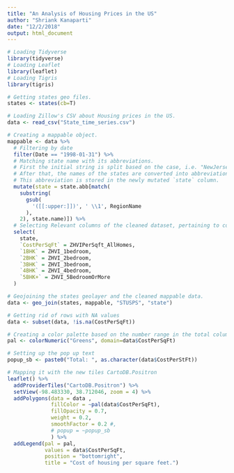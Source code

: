```yaml
---
title: "An Analysis of Housing Prices in the US"
author: "Shriank Kanaparti"
date: "12/2/2018"
output: html_document
---
```


```r
# Loading Tidyverse
library(tidyverse)
# Loading Leaflet
library(leaflet)
# Loading Tigris
library(tigris)

# Getting states geo files.
states <- states(cb=T)

# Loading Zillow's CSV about Housing prices in the US.
data <- read_csv("State_time_series.csv")
```

```r
# Creating a mappable object.
mappable <- data %>%
  # Filtering by date
  filter(Date == "1998-01-31") %>% 
  # Matching state name with its abbreviations.
  # First the initial string is split based on the case, i.e. "NewJersey" -> "New Jersey"
  # After that, the names of the states are converted into abbreviations, i.e. "New Jersey" -> "NJ"
  # This abbreviation is stored in the newly mutated `state` column.
  mutate(state = state.abb[match(
    substring(
      gsub(
        '([[:upper:]])', ' \\1', RegionName
      ), 
    2), state.name)]) %>% 
  # Selecting Relevant columns of the cleaned dataset, pertaining to cost of houses.
  select(
    state,
    `CostPerSqFt` = ZHVIPerSqft_AllHomes,
    `1BHK` = ZHVI_1bedroom, 
    `2BHK` = ZHVI_2bedroom,
    `3BHK` = ZHVI_3bedroom, 
    `4BHK` = ZHVI_4bedroom, 
    `5BHK+` = ZHVI_5BedroomOrMore
  )

# Geojoining the states geolayer and the cleaned mappable data.
data <- geo_join(states, mappable, "STUSPS", "state")

# Getting rid of rows with NA values
data <- subset(data, !is.na(CostPerSqFt))

# Creating a color palette based on the number range in the total column
pal <- colorNumeric("Greens", domain=data$CostPerSqFt)

# Setting up the pop up text
popup_sb <- paste0("Total: ", as.character(data$CostPerStFt))

# Mapping it with the new tiles CartoDB.Positron
leaflet() %>%
  addProviderTiles("CartoDB.Positron") %>%
  setView(-98.483330, 38.712046, zoom = 4) %>% 
  addPolygons(data = data , 
              fillColor = ~pal(data$CostPerSqFt), 
              fillOpacity = 0.7, 
              weight = 0.2, 
              smoothFactor = 0.2 #, 
              # popup = ~popup_sb
              ) %>%
  addLegend(pal = pal, 
            values = data$CostPerSqFt, 
            position = "bottomright", 
            title = "Cost of housing per square feet.")
```

